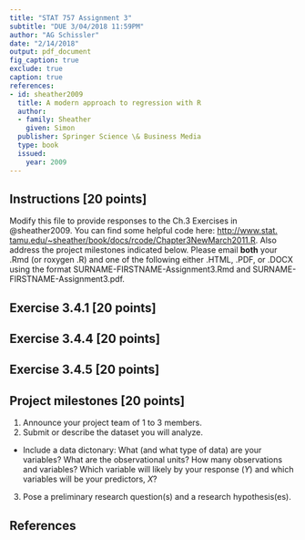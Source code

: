 ```yaml
---
title: "STAT 757 Assignment 3"
subtitle: "DUE 3/04/2018 11:59PM"
author: "AG Schissler"
date: "2/14/2018"
output: pdf_document
fig_caption: true
exclude: true
caption: true
references:
- id: sheather2009
  title: A modern approach to regression with R
  author:
  - family: Sheather
    given: Simon
  publisher: Springer Science \& Business Media
  type: book
  issued:
    year: 2009
---
```


## Instructions [20 points]

Modify this file to provide responses to the Ch.3 Exercises in @sheather2009. You can find some helpful code here: [http://www.stat.
tamu.edu/~sheather/book/docs/rcode/Chapter3NewMarch2011.R](http://www.stat.tamu.edu/~sheather/book/docs/rcode/Chapter3NewMarch2011.R). Also address the project milestones indicated below. Please email **both** your .Rmd (or roxygen .R) and one of the following either .HTML, .PDF, or .DOCX using the format SURNAME-FIRSTNAME-Assignment3.Rmd and SURNAME-FIRSTNAME-Assignment3.pdf.

## Exercise 3.4.1 [20 points]

## Exercise 3.4.4 [20 points]

## Exercise 3.4.5 [20 points]

## Project milestones [20 points]

1. Announce your project team of 1 to 3 members.
2. Submit or describe the dataset you will analyze. 
  * Include a data dictonary: What (and what type of data) are your variables? What are the observational units? How many observations and variables? Which variable will likely by your response ($Y)$ and which variables will be your predictors, $X$?
3. Pose a preliminary research question(s) and a research hypothesis(es).


## References
